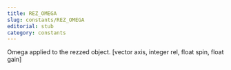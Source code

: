 ```yaml
---
title: REZ_OMEGA
slug: constants/REZ_OMEGA
editorial: stub
category: constants
---
```


<LSLConstant
	name="REZ_OMEGA"
	type="integer"
	value="7"
/>

Omega applied to the rezzed object. [vector axis, integer rel, float spin, float gain]
